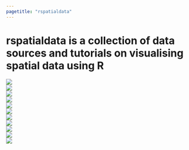 ```yaml
---
pagetitle: "rspatialdata"
---
```


# **rspatialdata** is a collection of data sources and tutorials on visualising spatial data using R

<div class="icon-grid">
  <div class="row">
  <div class="col-sm-1"></div>
  <div class="col-sm-2">
  <a href="admin_boundaries.html"><img src="images/admin_boundaries.jpg"></a>
  </div>
  <div class="col-sm-2">
  <a href="osm.html"><img src="images/osm.jpg"></a>
  </div>
  <div class="col-sm-2">
  <a href="population.html"><img src="images/population.jpg"></a>
  </div>
  <div class="col-sm-2">
  <a href="elevation.html"><img src="images/elevation.jpg"></a>
  </div>
  <div class="col-sm-2">
  <a href="temperature.html"><img src="images/temperature.jpg"></a>
  </div>
  <div class="col-sm-1"></div>
  </div>
  <div class="row">
  <div class="col-sm-2">
  <a href="rainfall.html"><img src="images/rainfall.jpg"></a>
  </div>
  <div class="col-sm-2">
  <a href="humidity.html"><img src="images/humidity.jpg"></a>
  </div>
  <div class="col-sm-2">
  <a href="vegetation.html"><img src="images/vegetation.jpg"></a>
  </div>
  <div class="col-sm-2">
  <a href="land_cover.html"><img src="images/land_cover.jpg"></a>
  </div>
  <div class="col-sm-2">
  <a href="dhs-data.html"><img src="images/dhs.jpg"></a>
  </div>
  <div class="col-sm-2">
  <a href="malaria.html"><img src="images/malaria.jpg"></a>
  </div>
  </div>
</div>